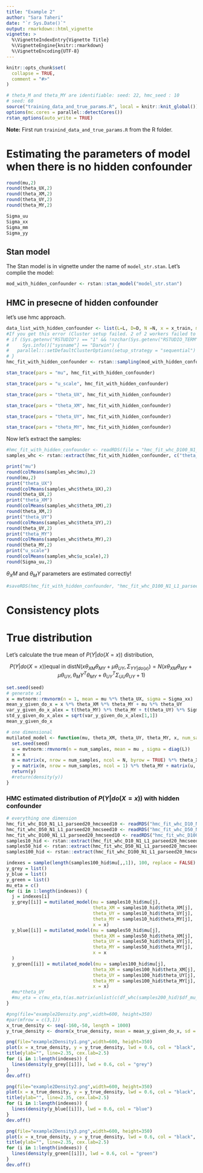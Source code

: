```yaml
---
title: "Example 2"
author: "Sara Taheri"
date: "`r Sys.Date()`"
output: rmarkdown::html_vignette
vignette: >
  %\VignetteIndexEntry{Vignette Title}
  %\VignetteEngine{knitr::rmarkdown}
  %\VignetteEncoding{UTF-8}
---
```


```r
knitr::opts_chunk$set(
  collapse = TRUE,
  comment = "#>"
)
```

```r
# theta_M and theta_MY are identifiable: seed: 22, hmc_seed : 10
# seed: 60
source("training_data_and_true_params.R", local = knitr::knit_global())
options(mc.cores = parallel::detectCores())
rstan_options(auto_write = TRUE)
```


**Note:** First run ```trainind_data_and_true_params.R``` from the R folder.

# Estimating the parameters of model when there is no hidden confounder

```r
round(mu,2)
round(theta_UX,2)
round(theta_XM,2)
round(theta_UY,2)
round(theta_MY,2)
```


```r
Sigma_uu
Sigma_xx
Sigma_mm
Sigma_yy
```


## Stan model


The Stan model is in vignette under the name of ```model_str.stan```. Let's complie the model:

```r
mod_with_hidden_confounder <- rstan::stan_model("model_str.stan")
```

## HMC in presecne of hidden confounder
 
let's use hmc approach.

```r
data_list_with_hidden_confounder <- list(L=L, D=D, N =N, x = x_train, m = m_train, y = y_train)
#If you get this error (Cluster setup failed. 2 of 2 workers failed to connect.) run these lines:
# if (Sys.getenv("RSTUDIO") == "1" && !nzchar(Sys.getenv("RSTUDIO_TERM")) &&
#     Sys.info()["sysname"] == "Darwin") {
#   parallel:::setDefaultClusterOptions(setup_strategy = "sequential")
# }
hmc_fit_with_hidden_confounder <- rstan::sampling(mod_with_hidden_confounder, data=data_list_with_hidden_confounder, chains = 2, iter = 3000, warmup = 1500, seed = 7, control = list(max_treedepth = 15)) #seed 7, change to 10
```


```r
stan_trace(pars = "mu", hmc_fit_with_hidden_confounder)
```

```r
stan_trace(pars = "u_scale", hmc_fit_with_hidden_confounder)
```

```r
stan_trace(pars = "theta_UX", hmc_fit_with_hidden_confounder)
```

```r
stan_trace(pars = "theta_XM", hmc_fit_with_hidden_confounder)
```

```r
stan_trace(pars = "theta_UY", hmc_fit_with_hidden_confounder)
```

```r
stan_trace(pars = "theta_MY", hmc_fit_with_hidden_confounder)
```

Now let's extract the samples:

```r
#hmc_fit_with_hidden_confounder <- readRDS(file = "hmc_fit_whc_D100_N1_L1_parseed20_hmcseed10.RData")
samples_whc <- rstan::extract(hmc_fit_with_hidden_confounder, c("theta_UX", "theta_XM", "theta_UY", "theta_MY", "mu","u_scale"))

print("mu")
round(colMeans(samples_whc$mu),2)
round(mu,2)
print("theta_UX")
round(colMeans(samples_whc$theta_UX),2)
round(theta_UX,2)
print("theta_XM")
round(colMeans(samples_whc$theta_XM),2)
round(theta_XM,2)
print("theta_UY")
round(colMeans(samples_whc$theta_UY),2)
round(theta_UY,2)
print("theta_MY")
round(colMeans(samples_whc$theta_MY),2)
round(theta_MY,2)
print("u_scale")
round(colMeans(samples_whc$u_scale),2)
round(Sigma_uu,2)
```

$\theta_XM$ and $\theta_MY$ parameters are estimated correctly! 

```r
#saveRDS(hmc_fit_with_hidden_confounder, "hmc_fit_whc_D100_N1_L1_parseed20_hmcseed10.RData")
```



# Consistency plots

# True distribution

Let's calculate the true mean of $P(Y | do(X = x))$ distribution,

$$P(Y | do(X = x)) \text{equal in dist} N(x \theta_{XM} \theta_{MY} + \mu \theta_{UY}, \Sigma_{YY|do(x)}) = N(x \theta_{XM} \theta_{MY} + \mu \theta_{UY}, \theta_MY^T \theta_{MY} + \theta_{UY}^T \Sigma_{UU} \theta_{UY} + 1)$$

```r
set.seed(seed)
# generate x1
x = mvtnorm::rmvnorm(n = 1, mean = mu %*% theta_UX, sigma = Sigma_xx)
mean_y_given_do_x = x %*% theta_XM %*% theta_MY + mu %*% theta_UY
var_y_given_do_x_alex = t(theta_MY) %*% theta_MY + t(theta_UY) %*% Sigma_uu %*% theta_UY + 1
std_y_given_do_x_alex = sqrt(var_y_given_do_x_alex[1,1])
mean_y_given_do_x
```

```r
# one dimensional
mutilated_model <- function(mu, theta_XM, theta_UY, theta_MY, x, num_samples = 1000, seed = 10) {
  set.seed(seed)
  u = mvtnorm::rmvnorm(n = num_samples, mean = mu , sigma = diag(L)) 
  x = x
  m = matrix(x, nrow = num_samples, ncol = N, byrow = TRUE) %*% theta_XM + matrix(rnorm(n = num_samples, mean = 0, sd = 1), nrow = num_samples, ncol = 1)
  y = matrix(m, nrow = num_samples, ncol = 1) %*% theta_MY + matrix(u, nrow = num_samples, ncol = L) %*% theta_UY + matrix(rnorm(n = num_samples, mean = 0, sd = 1), nrow = num_samples, ncol = 1)
  return(y)
  #return(density(y))
}
```


### HMC estimated distribution of $P(Y | do(X = x))$ with hidden confounder

```r
# everything one dimension
hmc_fit_whc_D10_N1_L1_parseed20_hmcseed10 <- readRDS("hmc_fit_whc_D10_N1_L1_parseed20_hmcseed10.RData")
hmc_fit_whc_D50_N1_L1_parseed20_hmcseed10 <- readRDS("hmc_fit_whc_D50_N1_L1_parseed20_hmcseed10.RData")
hmc_fit_whc_D100_N1_L1_parseed20_hmcseed10 <- readRDS("hmc_fit_whc_D100_N1_L1_parseed20_hmcseed10.RData")
samples10_hid <- rstan::extract(hmc_fit_whc_D10_N1_L1_parseed20_hmcseed10, c("theta_UX", "theta_XM", "theta_UY", "theta_MY", "mu", "u_scale"))
samples50_hid <- rstan::extract(hmc_fit_whc_D50_N1_L1_parseed20_hmcseed10, c("theta_UX", "theta_XM", "theta_UY", "theta_MY", "mu", "u_scale"))
samples100_hid <- rstan::extract(hmc_fit_whc_D100_N1_L1_parseed20_hmcseed10, c("theta_UX", "theta_XM", "theta_UY", "theta_MY", "mu", "u_scale"))
```


```r
indexes = sample(length(samples100_hid$mu[,,1]), 100, replace = FALSE)
y_grey = list()
y_blue = list()
y_green = list()
mu_eta = c()
for (i in 1:length(indexes)) {
  j = indexes[i]
  y_grey[[i]] = mutilated_model(mu = samples10_hid$mu[j],
                                theta_XM = samples10_hid$theta_XM[j],
                                theta_UY = samples10_hid$theta_UY[j],
                                theta_MY = samples10_hid$theta_MY[j],
                                x = x)
  y_blue[[i]] = mutilated_model(mu = samples50_hid$mu[j],
                                theta_XM = samples50_hid$theta_XM[j],
                                theta_UY = samples50_hid$theta_UY[j],
                                theta_MY = samples50_hid$theta_MY[j],
                                x = x
  )
  y_green[[i]] = mutilated_model(mu = samples100_hid$mu[j],
                                theta_XM = samples100_hid$theta_XM[j],
                                theta_UY = samples100_hid$theta_UY[j],
                                theta_MY = samples100_hid$theta_MY[j],
                                x = x)
  #mu*theta_UY
  #mu_eta = c(mu_eta,t(as.matrix(unlist(c(df_whc(samples200_hid)$df_mu_whc[j,])))) %*% matrix(unlist(df_whc(samples200_hid)$df_eta_whc[j,]), nrow = L, ncol = 1))
}
```

```r
#png(file="example2Density.png",width=600, height=350)
#par(mfrow = c(3,1))
x_true_density <- seq(-160,-50, length = 1000)
y_true_density <- dnorm(x_true_density, mean = mean_y_given_do_x, sd = std_y_given_do_x_alex)

png(file="example2Density1.png",width=600, height=350)
plot(x = x_true_density, y = y_true_density, lwd = 0.6, col = "black", xlab = "# data points used for training = 10", ylab = "", cex.lab = 3, cex.axis = 2.5, main = "P(Y|do(x'))", cex.main = 3, ylim = c(0,0.08))
title(ylab="", line=2.35, cex.lab=2.5)
for (i in 1:length(indexes)) {
  lines(density(y_grey[[i]]), lwd = 0.6, col = "grey")
}
dev.off()

png(file="example2Density2.png",width=600, height=350)
plot(x = x_true_density, y = y_true_density, lwd = 0.6, col = "black", xlab = "# data points used for training = 50", ylab = "", cex.lab = 3, cex.axis = 2.5, main = "P(Y|do(x'))", cex.main = 3, ylim = c(0,0.08))
title(ylab="", line=2.35, cex.lab=2.5)
for (i in 1:length(indexes)) {
  lines(density(y_blue[[i]]), lwd = 0.6, col = "blue")
}
dev.off()

png(file="example2Density3.png",width=600, height=350)
plot(x = x_true_density, y = y_true_density, lwd = 0.6, col = "black", xlab = "# data points used for training = 100", ylab = "", cex.lab = 3, cex.axis = 2.5, main = "P(Y|do(x'))", cex.main = 3, ylim = c(0,0.08))
title(ylab="", line=2.35, cex.lab=2.5)
for (i in 1:length(indexes)) {
  lines(density(y_green[[i]]), lwd = 0.6, col = "green")
}
dev.off()

```




